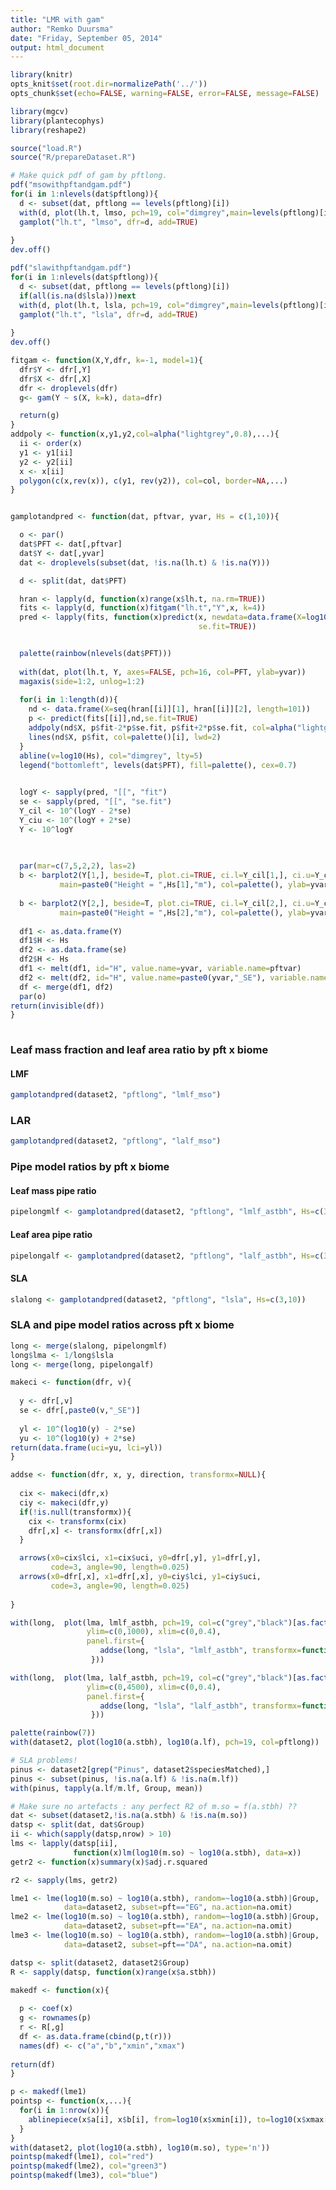 ```yaml
---
title: "LMR with gam"
author: "Remko Duursma"
date: "Friday, September 05, 2014"
output: html_document
---
```



```r
library(knitr)
opts_knit$set(root.dir=normalizePath('../'))
opts_chunk$set(echo=FALSE, warning=FALSE, error=FALSE, message=FALSE)
```


```r

library(mgcv)
library(plantecophys)
library(reshape2)

source("load.R")
source("R/prepareDataset.R")
```


```r
# Make quick pdf of gam by pftlong.
pdf("msowithpftandgam.pdf")
for(i in 1:nlevels(dat$pftlong)){
  d <- subset(dat, pftlong == levels(pftlong)[i])
  with(d, plot(lh.t, lmso, pch=19, col="dimgrey",main=levels(pftlong)[i]))
  gamplot("lh.t", "lmso", dfr=d, add=TRUE)
  
}
dev.off()

pdf("slawithpftandgam.pdf")
for(i in 1:nlevels(dat$pftlong)){
  d <- subset(dat, pftlong == levels(pftlong)[i])
  if(all(is.na(d$lsla)))next
  with(d, plot(lh.t, lsla, pch=19, col="dimgrey",main=levels(pftlong)[i]))
  gamplot("lh.t", "lsla", dfr=d, add=TRUE)
  
}
dev.off()

```

```r

fitgam <- function(X,Y,dfr, k=-1, model=1){
  dfr$Y <- dfr[,Y]
  dfr$X <- dfr[,X]
  dfr <- droplevels(dfr)
  g<- gam(Y ~ s(X, k=k), data=dfr)

  return(g)
}
addpoly <- function(x,y1,y2,col=alpha("lightgrey",0.8),...){
  ii <- order(x)
  y1 <- y1[ii]
  y2 <- y2[ii]
  x <- x[ii]
  polygon(c(x,rev(x)), c(y1, rev(y2)), col=col, border=NA,...)
}


gamplotandpred <- function(dat, pftvar, yvar, Hs = c(1,10)){

  o <- par()
  dat$PFT <- dat[,pftvar]
  dat$Y <- dat[,yvar]
  dat <- droplevels(subset(dat, !is.na(lh.t) & !is.na(Y)))

  d <- split(dat, dat$PFT)

  hran <- lapply(d, function(x)range(x$lh.t, na.rm=TRUE))
  fits <- lapply(d, function(x)fitgam("lh.t","Y",x, k=4))
  pred <- lapply(fits, function(x)predict(x, newdata=data.frame(X=log10(Hs)), 
                                          se.fit=TRUE))


  palette(rainbow(nlevels(dat$PFT)))
  
  with(dat, plot(lh.t, Y, axes=FALSE, pch=16, col=PFT, ylab=yvar))
  magaxis(side=1:2, unlog=1:2)
  
  for(i in 1:length(d)){
    nd <- data.frame(X=seq(hran[[i]][1], hran[[i]][2], length=101))
    p <- predict(fits[[i]],nd,se.fit=TRUE)
    addpoly(nd$X, p$fit-2*p$se.fit, p$fit+2*p$se.fit, col=alpha("lightgrey",0.7))
    lines(nd$X, p$fit, col=palette()[i], lwd=2)
  }
  abline(v=log10(Hs), col="dimgrey", lty=5)
  legend("bottomleft", levels(dat$PFT), fill=palette(), cex=0.7)

  
  logY <- sapply(pred, "[[", "fit")
  se <- sapply(pred, "[[", "se.fit")
  Y_cil <- 10^(logY - 2*se)
  Y_ciu <- 10^(logY + 2*se)
  Y <- 10^logY

  
  
  par(mar=c(7,5,2,2), las=2)
  b <- barplot2(Y[1,], beside=T, plot.ci=TRUE, ci.l=Y_cil[1,], ci.u=Y_ciu[1,],
           main=paste0("Height = ",Hs[1],"m"), col=palette(), ylab=yvar)
  
  b <- barplot2(Y[2,], beside=T, plot.ci=TRUE, ci.l=Y_cil[2,], ci.u=Y_ciu[2,],
           main=paste0("Height = ",Hs[2],"m"), col=palette(), ylab=yvar)
  
  df1 <- as.data.frame(Y)
  df1$H <- Hs
  df2 <- as.data.frame(se)
  df2$H <- Hs
  df1 <- melt(df1, id="H", value.name=yvar, variable.name=pftvar)
  df2 <- melt(df2, id="H", value.name=paste0(yvar,"_SE"), variable.name=pftvar)  
  df <- merge(df1, df2)
  par(o)
return(invisible(df))
}
  
```

### Leaf mass fraction and leaf area ratio by pft x biome

#### LMF
```r
gamplotandpred(dataset2, "pftlong", "lmlf_mso")
```


### LAR
```r
gamplotandpred(dataset2, "pftlong", "lalf_mso")
```


### Pipe model ratios by pft x biome

#### Leaf mass pipe ratio
```r
pipelongmlf <- gamplotandpred(dataset2, "pftlong", "lmlf_astbh", Hs=c(3,10))
```

#### Leaf area pipe ratio
```r
pipelongalf <- gamplotandpred(dataset2, "pftlong", "lalf_astbh", Hs=c(3,10))
```


#### SLA
```r
slalong <- gamplotandpred(dataset2, "pftlong", "lsla", Hs=c(3,10))
```





### SLA and pipe model ratios across pft x biome

```r

long <- merge(slalong, pipelongmlf)
long$lma <- 1/long$lsla
long <- merge(long, pipelongalf)

makeci <- function(dfr, v){
  
  y <- dfr[,v]
  se <- dfr[,paste0(v,"_SE")]
  
  yl <- 10^(log10(y) - 2*se)
  yu <- 10^(log10(y) + 2*se)
return(data.frame(uci=yu, lci=yl))
}

addse <- function(dfr, x, y, direction, transformx=NULL){
  
  cix <- makeci(dfr,x)
  ciy <- makeci(dfr,y)
  if(!is.null(transformx)){
    cix <- transformx(cix)
    dfr[,x] <- transformx(dfr[,x])
  }

  arrows(x0=cix$lci, x1=cix$uci, y0=dfr[,y], y1=dfr[,y],
         code=3, angle=90, length=0.025)
  arrows(x0=dfr[,x], x1=dfr[,x], y0=ciy$lci, y1=ciy$uci,
         code=3, angle=90, length=0.025)
  
}

with(long,  plot(lma, lmlf_astbh, pch=19, col=c("grey","black")[as.factor(H)],
                 ylim=c(0,1000), xlim=c(0,0.4), 
                 panel.first={
                    addse(long, "lsla", "lmlf_astbh", transformx=function(x)1/x)
                  }))

with(long,  plot(lma, lalf_astbh, pch=19, col=c("grey","black")[as.factor(H)],
                 ylim=c(0,4500), xlim=c(0,0.4), 
                 panel.first={
                    addse(long, "lsla", "lalf_astbh", transformx=function(x)1/x)
                  }))


```


```r


palette(rainbow(7))
with(dataset2, plot(log10(a.stbh), log10(a.lf), pch=19, col=pftlong))

# SLA problems!
pinus <- dataset2[grep("Pinus", dataset2$speciesMatched),]
pinus <- subset(pinus, !is.na(a.lf) & !is.na(m.lf))
with(pinus, tapply(a.lf/m.lf, Group, mean))

```




```r
# Make sure no artefacts : any perfect R2 of m.so = f(a.stbh) ??
dat <- subset(dataset2,!is.na(a.stbh) & !is.na(m.so))
datsp <- split(dat, dat$Group)
ii <- which(sapply(datsp,nrow) > 10)
lms <- lapply(datsp[ii],
              function(x)lm(log10(m.so) ~ log10(a.stbh), data=x))  
getr2 <- function(x)summary(x)$adj.r.squared

r2 <- sapply(lms, getr2)


```


```r
lme1 <- lme(log10(m.so) ~ log10(a.stbh), random=~log10(a.stbh)|Group, 
            data=dataset2, subset=pft=="EG", na.action=na.omit)
lme2 <- lme(log10(m.so) ~ log10(a.stbh), random=~log10(a.stbh)|Group, 
            data=dataset2, subset=pft=="EA", na.action=na.omit)
lme3 <- lme(log10(m.so) ~ log10(a.stbh), random=~log10(a.stbh)|Group, 
            data=dataset2, subset=pft=="DA", na.action=na.omit)

datsp <- split(dataset2, dataset2$Group)
R <- sapply(datsp, function(x)range(x$a.stbh))

makedf <- function(x){
  
  p <- coef(x)
  g <- rownames(p)
  r <- R[,g]
  df <- as.data.frame(cbind(p,t(r)))
  names(df) <- c("a","b","xmin","xmax")
  
return(df)
}

p <- makedf(lme1)
pointsp <- function(x,...){
  for(i in 1:nrow(x)){
    ablinepiece(x$a[i], x$b[i], from=log10(x$xmin[i]), to=log10(x$xmax[i]), ...)
  }
}
with(dataset2, plot(log10(a.stbh), log10(m.so), type='n'))
pointsp(makedf(lme1), col="red")
pointsp(makedf(lme2), col="green3")
pointsp(makedf(lme3), col="blue")


```





